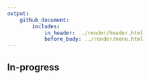 ```yaml
---
output: 
    github_document:
        includes: 
            in_header: ../render/header.html
            before_body: ../render/menu.html
---
```


## In-progress

<!--
## Stat'n'Chat

## High School Collaboration

## Executive Ed Teaching

## JUNTOS

## Cary PD

-->